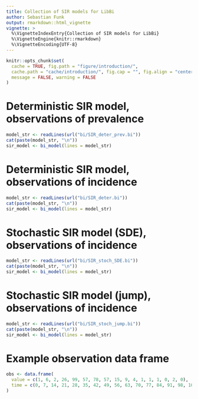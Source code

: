 ```yaml
---
title: Collection of SIR models for LibBi
author: Sebastian Funk
output: rmarkdown::html_vignette
vignette: >
  %\VignetteIndexEntry{Collection of SIR models for LibBi}
  %\VignetteEngine{knitr::rmarkdown}
  %\VignetteEncoding{UTF-8}
---
```


```r
knitr::opts_chunk$set(
  cache = TRUE, fig.path = "figure/introduction/",
  cache.path = "cache/introduction/", fig.cap = "", fig.align = "center",
  message = FALSE, warning = FALSE
)
```

# Deterministic SIR model, observations of prevalence

```r
model_str <- readLines(url("bi/SIR_deter_prev.bi"))
cat(paste(model_str, "\n"))
sir_model <- bi_model(lines = model_str)
```

# Deterministic SIR model, observations of incidence

```r
model_str <- readLines(url("bi/SIR_deter.bi"))
cat(paste(model_str, "\n"))
sir_model <- bi_model(lines = model_str)
```

# Stochastic SIR model (SDE), observations of incidence

```r
model_str <- readLines(url("bi/SIR_stoch_SDE.bi"))
cat(paste(model_str, "\n"))
sir_model <- bi_model(lines = model_str)
```

# Stochastic SIR model (jump), observations of incidence

```r
model_str <- readLines(url("bi/SIR_stoch_jump.bi"))
cat(paste(model_str, "\n"))
sir_model <- bi_model(lines = model_str)
```


# Example observation data frame

```r
obs <- data.frame(
  value = c(1, 6, 2, 26, 99, 57, 78, 57, 15, 9, 4, 1, 1, 1, 0, 2, 0), 
  time = c(0, 7, 14, 21, 28, 35, 42, 49, 56, 63, 70, 77, 84, 91, 98, 105, 112)
)
```
